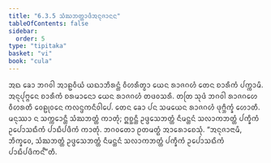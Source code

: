 ```yaml
---
title: "6.3.5 ᩈᩴᨥᨽᨲ᩠ᨲᩣᨴᩥᩋᨶᩩᨩᩣᨶᨶ"
tableOfContents: false
sidebar:
  order: 5
type: "tipitaka"
basket: "vi"
book: "cula"
---
```



<DynamicBreadcrumb />

<Division number="325" book="cula">

<Paragraph number="1430" book="cula">
ᩋᨳ ᨡᩮᩣ ᨽᨣᩅᩤ ᩋᩣᩊᩅᩥᨿᩴ ᨿᨳᩣᨽᩥᩁᨶ᩠ᨲᩴ ᩅᩥᩉᩁᩥᨲ᩠ᩅᩣ ᨿᩮᨶ ᩁᩣᨩᨣᩉᩴ ᨲᩮᨶ ᨧᩣᩁᩥᨠᩴ ᨸᨠ᩠ᨠᩣᨾᩥ. ᩋᨶᩩᨸᩩᨻ᩠ᨻᩮᨶ ᨧᩣᩁᩥᨠᩴ ᨧᩁᨾᩣᨶᩮᩣ ᨿᩮᨶ ᩁᩣᨩᨣᩉᩴ ᨲᨴᩅᩈᩁᩥ. ᨲᨲᩕ ᩈᩩᨴᩴ ᨽᨣᩅᩤ ᩁᩣᨩᨣᩉᩮ ᩅᩥᩉᩁᨲᩥ ᩅᩮᩊᩩᩅᨶᩮ ᨠᩃᨶ᩠ᨴᨠᨶᩥᩅᩤᨸᩮ. ᨲᩮᨶ ᨡᩮᩣ ᨸᨶ ᩈᨾᨿᩮᨶ ᩁᩣᨩᨣᩉᩴ ᨴᩩᨻ᩠ᨽᩥᨠ᩠ᨡᩴ ᩉᩮᩣᨲᩥ. ᨾᨶᩩᩔᩣ ᨶ ᩈᨠ᩠ᨠᩮᩣᨶ᩠ᨲᩥ ᩈᩴᨥᨽᨲ᩠ᨲᩴ ᨠᩣᨲᩩᩴ; ᩍᨧ᩠ᨨᨶ᩠ᨲᩥ ᩏᨴ᩠ᨴᩮᩈᨽᨲ᩠ᨲᩴ ᨶᩥᨾᨶ᩠ᨲᨶᩴ ᩈᩃᩣᨠᨽᨲ᩠ᨲᩴ ᨸᨠ᩠ᨡᩥᨠᩴ ᩏᨸᩮᩣᩈᨳᩥᨠᩴ ᨸᩣᨭᩥᨸᨴᩥᨠᩴ ᨠᩣᨲᩩᩴ. ᨽᨣᩅᨲᩮᩣ ᩑᨲᨾᨲ᩠ᨳᩴ ᩋᩣᩁᩮᩣᨧᩮᩈᩩᩴ. “ᩋᨶᩩᨩᩣᨶᩣᨾᩥ, ᨽᩥᨠ᩠ᨡᩅᩮ, ᩈᩴᨥᨽᨲ᩠ᨲᩴ ᩏᨴ᩠ᨴᩮᩈᨽᨲ᩠ᨲᩴ ᨶᩥᨾᨶ᩠ᨲᨶᩴ ᩈᩃᩣᨠᨽᨲ᩠ᨲᩴ ᨸᨠ᩠ᨡᩥᨠᩴ ᩏᨸᩮᩣᩈᨳᩥᨠᩴ ᨸᩣᨭᩥᨸᨴᩥᨠᨶ᩺”ᨲᩥ.
</Paragraph>
</Division>